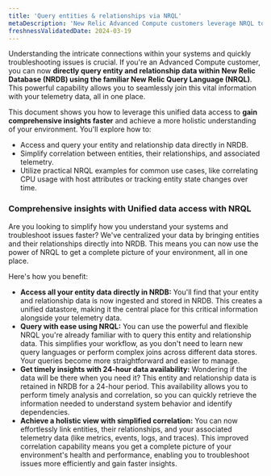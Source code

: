 ```yaml
---
title: 'Query entities & relationships via NRQL'
metaDescription: 'New Relic Advanced Compute customers leverage NRQL to directly query entity and relationship data within NRDB. This capability simplifies the correlation of this data with telemetry, leading to faster insights and a more comprehensive understanding of systems.'
freshnessValidatedDate: 2024-03-19
---
```


Understanding the intricate connections within your systems and quickly troubleshooting issues is crucial. If you're an Advanced Compute customer, you can now **directly query entity and relationship data within New Relic Database (NRDB) using the familiar New Relic Query Language (NRQL)**. This powerful capability allows you to seamlessly join this vital information with your telemetry data, all in one place.

This document shows you how to leverage this unified data access to **gain comprehensive insights faster** and achieve a more holistic understanding of your environment. You'll explore how to:

* Access and query your entity and relationship data directly in NRDB.
* Simplify correlation between entities, their relationships, and associated telemetry.
* Utilize practical NRQL examples for common use cases, like correlating CPU usage with host attributes or tracking entity state changes over time.

### Comprehensive insights with Unified data access with NRQL

Are you looking to simplify how you understand your systems and troubleshoot issues faster? We've centralized your data by bringing entities and their relationships directly into NRDB. This means you can now use the power of NRQL to get a complete picture of your environment, all in one place.

Here's how you benefit:

* **Access all your entity data directly in NRDB:** You'll find that your entity and relationship data is now ingested and stored in NRDB. This creates a unified datastore, making it the central place for this critical information alongside your telemetry data.
* **Query with ease using NRQL:** You can use the powerful and flexible NRQL you're already familiar with to query this entity and relationship data. This simplifies your workflow, as you don't need to learn new query languages or perform complex joins across different data stores. Your queries become more straightforward and easier to manage.
* **Get timely insights with 24-hour data availability:** Wondering if the data will be there when you need it? This entity and relationship data is retained in NRDB for a 24-hour period. This availability allows you to perform timely analysis and correlation, so you can quickly retrieve the information needed to understand system behavior and identify dependencies.
* **Achieve a holistic view with simplified correlation:** You can now effortlessly link entities, their relationships, and your associated telemetry data (like metrics, events, logs, and traces). This improved correlation capability means you get a complete picture of your environment's health and performance, enabling you to troubleshoot issues more efficiently and gain faster insights.